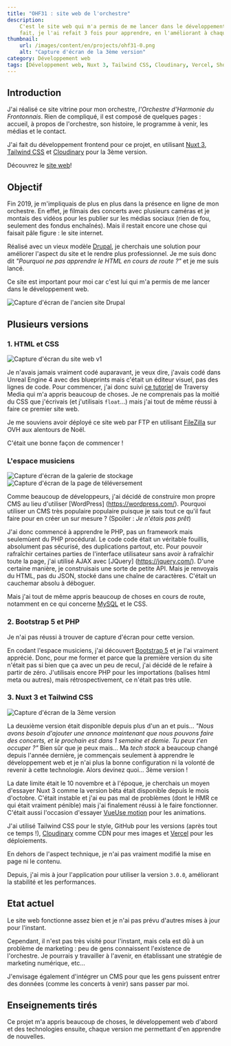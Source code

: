 ```yaml
---
title: "OHF31 : site web de l'orchestre"
description:
    C'est le site web qui m'a permis de me lancer dans le développement web. En
    fait, je l'ai refait 3 fois pour apprendre, en l'améliorant à chaque fois !
thumbnail:
    url: /images/content/en/projects/ohf31-0.png
    alt: "Capture d'écran de la 3ème version"
category: Développement web
tags: [Développement web, Nuxt 3, Tailwind CSS, Cloudinary, Vercel, Showcase]
---
```


## Introduction

J'ai réalisé ce site vitrine pour mon orchestre, _l'Orchestre d'Harmonie du
Frontonnais_. Rien de compliqué, il est composé de quelques pages : accueil, à
propos de l'orchestre, son histoire, le programme à venir, les médias et le
contact.

J'ai fait du développement frontend pour ce projet, en utilisant
[Nuxt 3](https://nuxt.com), [Tailwind CSS](https://tailwindcss.com) et
[Cloudinary](https://cloudinary.com) pour la 3ème version.

Découvrez le [site web](https://ohf31.fr)!

## Objectif

Fin 2019, je m'impliquais de plus en plus dans la présence en ligne de mon
orchestre. En effet, je filmais des concerts avec plusieurs caméras et je
montais des vidéos pour les publier sur les médias sociaux (rien de fou,
seulement des fondus enchaînés). Mais il restait encore une chose qui faisait
pâle figure : le site internet.

Réalisé avec un vieux modèle [Drupal](https://www.drupal.org/), je cherchais une
solution pour améliorer l'aspect du site et le rendre plus professionnel. Je me
suis donc dit _"Pourquoi ne pas apprendre le HTML en cours de route ?"_ et je me
suis lancé.

Ce site est important pour moi car c'est lui qui m'a permis de me lancer dans le
développement web.

![Capture d'écran de l'ancien site Drupal](/images/content/en/projects/ohf31-1.png)

## Plusieurs versions

### 1. HTML et CSS

![Capture d'écran du site web v1](/images/content/en/projects/ohf31-2.png)

Je n'avais jamais vraiment codé auparavant, je veux dire, j'avais codé dans
Unreal Engine 4 avec des blueprints mais c'était un éditeur visuel, pas des
lignes de code. Pour commencer, j'ai donc suivi
[ce tutoriel](https://www.youtube.com/watch?v=UB1O30fR-EE) de Traversy Media qui
m'a appris beaucoup de choses. Je ne comprenais pas la moitié du CSS que
j'écrivais (et j'utilisais `float`...) mais j'ai tout de même réussi à faire ce
premier site web.

Je me souviens avoir déployé ce site web par FTP en utilisant
[FileZilla](https://filezilla-project.org/) sur OVH aux alentours de Noël.

C'était une bonne façon de commencer !

### L'espace musiciens

![Capture d'écran de la galerie de stockage](/images/content/en/projects/ohf31-3.jpg)
![Capture d'écran de la page de téléversement](/images/content/en/projects/ohf31-4.jpg)

Comme beaucoup de développeurs, j'ai décidé de construire mon propre CMS au lieu
d'utiliser [WordPress] (https://wordpress.com/). Pourquoi utiliser un CMS très
populaire populaire puisque je sais tout ce qu'il faut faire pour en créer un
sur mesure ? (Spoiler : _Je n'étais pas prêt_)

J'ai donc commencé à apprendre le PHP, pas un framework mais seulemùent du PHP
procédural. Le code code était un véritable fouillis, absolument pas sécurisé,
des duplications partout, etc. Pour pouvoir rafraîchir certaines parties de
l'interface utilisateur sans avoir à rafraîchir toute la page, j'ai utilisé AJAX
avec [JQuery] (https://jquery.com/). D'une certaine manière, je construisais une
sorte de petite API. Mais je renvoyais du HTML, pas du JSON, stocké dans une
chaîne de caractères. C'était un cauchemar absolu à déboguer.

Mais j'ai tout de même appris beaucoup de choses en cours de route, notamment en
ce qui concerne [MySQL](https://www.mysql.com/) et le CSS.

### 2. Bootstrap 5 et PHP

<Alert>

Je n'ai pas réussi à trouver de capture d'écran pour cette version.

</Alert>

En codant l'espace musiciens, j'ai découvert
[Bootstrap 5](https://getbootstrap.com/) et je l'ai vraiment apprécié. Donc,
pour me former et parce que la première version du site n'était pas si bien que
ça avec un peu de recul, j'ai décidé de le refaire à partir de zéro. J'utilisais
encore PHP pour les importations (balises html meta ou autres), mais
rétrospectivement, ce n'était pas très utile.

### 3. Nuxt 3 et Tailwind CSS

![Capture d'écran de la 3ème version](/images/content/en/projects/ohf31-0.png)

La deuxième version était disponible depuis plus d'un an et puis... _"Nous avons
besoin d'ajouter une annonce maintenant que nous pouvons faire des concerts, et
le prochain est dans 1 semaine et demie. Tu peux t'en occuper ?"_ Bien sûr que
je peux mais... Ma _tech stack_ a beaucoup changé depuis l'année dernière, je
commençais seulement à apprendre le développement web et je n'ai plus la bonne
configuration ni la volonté de revenir à cette technologie. Alors devinez
quoi... 3ème version !

La date limite était le 10 novembre et à l'époque, je cherchais un moyen
d'essayer Nuxt 3 comme la version bêta était disponible depuis le mois
d'octobre. C'était instable et j'ai eu pas mal de problèmes (dont le HMR ce qui
était vraiment pénible) mais j'ai finalement réussi à le faire fonctionner.
C'était aussi l'occasion d'essayer [VueUse motion](https://motion.vueuse.org/)
pour les animations.

J'ai utilisé Tailwind CSS pour le style, GitHub pour les versions (après tout ce
temps !), [Cloudinary](https://cloudinary.com/) comme CDN pour mes images et
[Vercel](https://vercel.com) pour les déploiements.

En dehors de l'aspect technique, je n'ai pas vraiment modifié la mise en page ni
le contenu.

Depuis, j'ai mis à jour l'application pour utiliser la version `3.0.0`,
améliorant la stabilité et les performances.

## Etat actuel

Le site web fonctionne assez bien et je n'ai pas prévu d'autres mises à jour
pour l'instant.

Cependant, il n'est pas très visité pour l'instant, mais cela est dû à un
problème de marketing : peu de gens connaissent l'existence de l'orchestre. Je
pourrais y travailler à l'avenir, en établissant une stratégie de marketing
numérique, etc...

J'envisage également d'intégrer un CMS pour que les gens puissent entrer des
données (comme les concerts à venir) sans passer par moi.

## Enseignements tirés

Ce projet m'a appris beaucoup de choses, le développement web d'abord et des
technologies ensuite, chaque version me permettant d'en apprendre de nouvelles.
